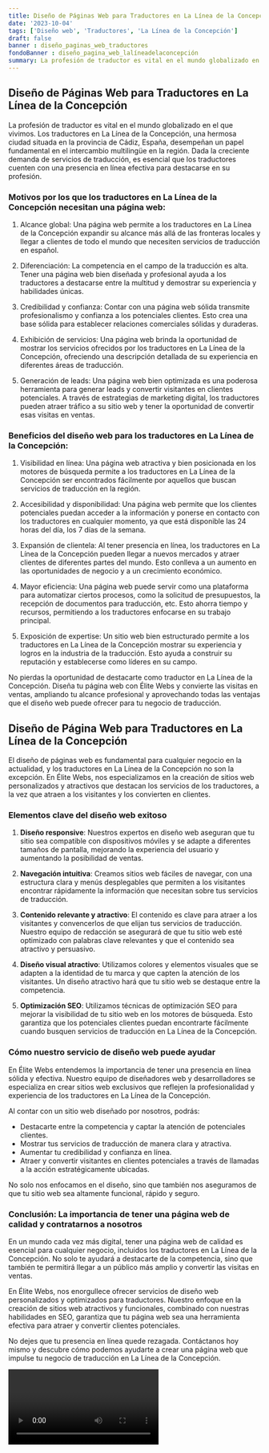 ```yaml
---
title: Diseño de Páginas Web para Traductores en La Línea de la Concepción
date: '2023-10-04'
tags: ['Diseño web', 'Traductores', 'La Línea de la Concepción']
draft: false
banner : diseño_paginas_web_traductores
fondoBanner : diseño_pagina_web_lalíneadelaconcepción
summary: La profesión de traductor es vital en el mundo globalizado en el que vivimos. Los traductores en La Línea de la Concepción, una hermosa ciudad situada en la provincia de Cádiz, España, desempeñan un papel fundamental en el intercambio multilingüe en la región. Dada la creciente demanda de servicios de traducción, es esencial que los traductores cuenten con una presencia en línea efectiva para destacarse en su profesión.
---
```


## Diseño de Páginas Web para Traductores en La Línea de la Concepción

La profesión de traductor es vital en el mundo globalizado en el que vivimos. Los traductores en La Línea de la Concepción, una hermosa ciudad situada en la provincia de Cádiz, España, desempeñan un papel fundamental en el intercambio multilingüe en la región. Dada la creciente demanda de servicios de traducción, es esencial que los traductores cuenten con una presencia en línea efectiva para destacarse en su profesión.

### Motivos por los que los traductores en La Línea de la Concepción necesitan una página web:

1. Alcance global: Una página web permite a los traductores en La Línea de la Concepción expandir su alcance más allá de las fronteras locales y llegar a clientes de todo el mundo que necesiten servicios de traducción en español.

2. Diferenciación: La competencia en el campo de la traducción es alta. Tener una página web bien diseñada y profesional ayuda a los traductores a destacarse entre la multitud y demostrar su experiencia y habilidades únicas.

3. Credibilidad y confianza: Contar con una página web sólida transmite profesionalismo y confianza a los potenciales clientes. Esto crea una base sólida para establecer relaciones comerciales sólidas y duraderas.

4. Exhibición de servicios: Una página web brinda la oportunidad de mostrar los servicios ofrecidos por los traductores en La Línea de la Concepción, ofreciendo una descripción detallada de su experiencia en diferentes áreas de traducción.

5. Generación de leads: Una página web bien optimizada es una poderosa herramienta para generar leads y convertir visitantes en clientes potenciales. A través de estrategias de marketing digital, los traductores pueden atraer tráfico a su sitio web y tener la oportunidad de convertir esas visitas en ventas.

### Beneficios del diseño web para los traductores en La Línea de la Concepción:

1. Visibilidad en línea: Una página web atractiva y bien posicionada en los motores de búsqueda permite a los traductores en La Línea de la Concepción ser encontrados fácilmente por aquellos que buscan servicios de traducción en la región.

2. Accesibilidad y disponibilidad: Una página web permite que los clientes potenciales puedan acceder a la información y ponerse en contacto con los traductores en cualquier momento, ya que está disponible las 24 horas del día, los 7 días de la semana.

3. Expansión de clientela: Al tener presencia en línea, los traductores en La Línea de la Concepción pueden llegar a nuevos mercados y atraer clientes de diferentes partes del mundo. Esto conlleva a un aumento en las oportunidades de negocio y a un crecimiento económico.

4. Mayor eficiencia: Una página web puede servir como una plataforma para automatizar ciertos procesos, como la solicitud de presupuestos, la recepción de documentos para traducción, etc. Esto ahorra tiempo y recursos, permitiendo a los traductores enfocarse en su trabajo principal.

5. Exposición de expertise: Un sitio web bien estructurado permite a los traductores en La Línea de la Concepción mostrar su experiencia y logros en la industria de la traducción. Esto ayuda a construir su reputación y establecerse como líderes en su campo.

No pierdas la oportunidad de destacarte como traductor en La Línea de la Concepción. Diseña tu página web con Élite Webs y convierte las visitas en ventas, ampliando tu alcance profesional y aprovechando todas las ventajas que el diseño web puede ofrecer para tu negocio de traducción.

<GifSeo />

<Cta />

## Diseño de Página Web para Traductores en La Línea de la Concepción

El diseño de páginas web es fundamental para cualquier negocio en la actualidad, y los traductores en La Línea de la Concepción no son la excepción. En Élite Webs, nos especializamos en la creación de sitios web personalizados y atractivos que destacan los servicios de los traductores, a la vez que atraen a los visitantes y los convierten en clientes.

### Elementos clave del diseño web exitoso

1. **Diseño responsive**: Nuestros expertos en diseño web aseguran que tu sitio sea compatible con dispositivos móviles y se adapte a diferentes tamaños de pantalla, mejorando la experiencia del usuario y aumentando la posibilidad de ventas.

2. **Navegación intuitiva**: Creamos sitios web fáciles de navegar, con una estructura clara y menús desplegables que permiten a los visitantes encontrar rápidamente la información que necesitan sobre tus servicios de traducción.

3. **Contenido relevante y atractivo**: El contenido es clave para atraer a los visitantes y convencerlos de que elijan tus servicios de traducción. Nuestro equipo de redacción se asegurará de que tu sitio web esté optimizado con palabras clave relevantes y que el contenido sea atractivo y persuasivo.

4. **Diseño visual atractivo**: Utilizamos colores y elementos visuales que se adapten a la identidad de tu marca y que capten la atención de los visitantes. Un diseño atractivo hará que tu sitio web se destaque entre la competencia.

5. **Optimización SEO**: Utilizamos técnicas de optimización SEO para mejorar la visibilidad de tu sitio web en los motores de búsqueda. Esto garantiza que los potenciales clientes puedan encontrarte fácilmente cuando busquen servicios de traducción en La Línea de la Concepción.

### Cómo nuestro servicio de diseño web puede ayudar

En Élite Webs entendemos la importancia de tener una presencia en línea sólida y efectiva. Nuestro equipo de diseñadores web y desarrolladores se especializa en crear sitios web exclusivos que reflejen la profesionalidad y experiencia de los traductores en La Línea de la Concepción.

Al contar con un sitio web diseñado por nosotros, podrás:

- Destacarte entre la competencia y captar la atención de potenciales clientes.
- Mostrar tus servicios de traducción de manera clara y atractiva.
- Aumentar tu credibilidad y confianza en línea.
- Atraer y convertir visitantes en clientes potenciales a través de llamadas a la acción estratégicamente ubicadas.

No solo nos enfocamos en el diseño, sino que también nos aseguramos de que tu sitio web sea altamente funcional, rápido y seguro. 

### Conclusión: La importancia de tener una página web de calidad y contratarnos a nosotros

En un mundo cada vez más digital, tener una página web de calidad es esencial para cualquier negocio, incluidos los traductores en La Línea de la Concepción. No solo te ayudará a destacarte de la competencia, sino que también te permitirá llegar a un público más amplio y convertir las visitas en ventas.

En Élite Webs, nos enorgullece ofrecer servicios de diseño web personalizados y optimizados para traductores. Nuestro enfoque en la creación de sitios web atractivos y funcionales, combinado con nuestras habilidades en SEO, garantiza que tu página web sea una herramienta efectiva para atraer y convertir clientes potenciales.

No dejes que tu presencia en línea quede rezagada. Contáctanos hoy mismo y descubre cómo podemos ayudarte a crear una página web que impulse tu negocio de traducción en La Línea de la Concepción.

<Video />

<CtaBot job='Traductores' city='La Línea de la Concepción'/>

<Gmaps query='La Línea de la Concepción+españa+maps' />